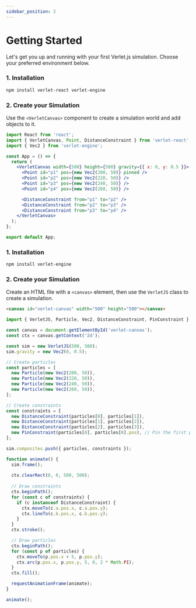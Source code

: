 ```yaml
---
sidebar_position: 2
---
```


# Getting Started

Let's get you up and running with your first Verlet.js simulation. Choose your preferred environment below.


<Tabs groupId="lang">
  <TabItem value="react" label="React">

  ### 1. Installation

  ```bash
  npm install verlet-react verlet-engine
  ```

  ### 2. Create your Simulation

  Use the `<VerletCanvas>` component to create a simulation world and add objects to it.

  ```jsx
  import React from 'react';
  import { VerletCanvas, Point, DistanceConstraint } from 'verlet-react';
  import { Vec2 } from 'verlet-engine';

  const App = () => {
    return (
      <VerletCanvas width={500} height={500} gravity={{ x: 0, y: 0.5 }}>
        <Point id="p1" pos={new Vec2(200, 50)} pinned />
        <Point id="p2" pos={new Vec2(220, 50)} />
        <Point id="p3" pos={new Vec2(240, 50)} />
        <Point id="p4" pos={new Vec2(260, 50)} />

        <DistanceConstraint from="p1" to="p2" />
        <DistanceConstraint from="p2" to="p3" />
        <DistanceConstraint from="p3" to="p4" />
      </VerletCanvas>
    );
  };

  export default App;
  ```

  </TabItem>
  <TabItem value="js" label="JavaScript">

  ### 1. Installation

  ```bash
  npm install verlet-engine
  ```

  ### 2. Create your Simulation

  Create an HTML file with a `<canvas>` element, then use the `VerletJS` class to create a simulation.

  ```html
  <canvas id="verlet-canvas" width="500" height="500"></canvas>
  ```

  ```javascript
  import { VerletJS, Particle, Vec2, DistanceConstraint, PinConstraint } from 'verlet-engine';

  const canvas = document.getElementById('verlet-canvas');
  const ctx = canvas.getContext('2d');

  const sim = new VerletJS(500, 500);
  sim.gravity = new Vec2(0, 0.5);

  // Create particles
  const particles = [
    new Particle(new Vec2(200, 50)),
    new Particle(new Vec2(220, 50)),
    new Particle(new Vec2(240, 50)),
    new Particle(new Vec2(260, 50)),
  ];

  // Create constraints
  const constraints = [
    new DistanceConstraint(particles[0], particles[1]),
    new DistanceConstraint(particles[1], particles[2]),
    new DistanceConstraint(particles[2], particles[3]),
    new PinConstraint(particles[0], particles[0].pos), // Pin the first particle
  ];
  
  sim.composites.push({ particles, constraints });

  function animate() {
    sim.frame();
    
    ctx.clearRect(0, 0, 500, 500);
    
    // Draw constraints
    ctx.beginPath();
    for (const c of constraints) {
      if (c instanceof DistanceConstraint) {
        ctx.moveTo(c.a.pos.x, c.a.pos.y);
        ctx.lineTo(c.b.pos.x, c.b.pos.y);
      }
    }
    ctx.stroke();

    // Draw particles
    ctx.beginPath();
    for (const p of particles) {
      ctx.moveTo(p.pos.x + 5, p.pos.y);
      ctx.arc(p.pos.x, p.pos.y, 5, 0, 2 * Math.PI);
    }
    ctx.fill();

    requestAnimationFrame(animate);
  }

  animate();
  ```

  </TabItem>
</Tabs>
